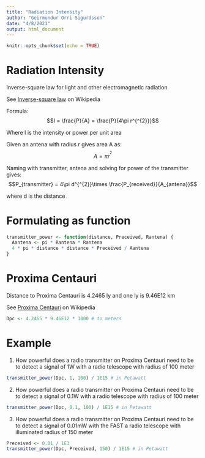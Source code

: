---
title: "Radiation Intensity"
author: "Geirmundur Orri Sigurdsson"
date: "4/8/2021"
output: html_document
---

```{r setup, include=FALSE}
knitr::opts_chunk$set(echo = TRUE)
```

# Radiation Intensity

Inverse-square law for light and other electromagnetic radiation

See [Inverse-square law](https://en.wikipedia.org/wiki/Inverse-square_law) on Wikipedia

Formula: $$I = \frac{P}{A} = \frac{P}{4\pi r^{^{2}}}$$

Where I is the intensity or power per unit area

Given an antena with radius r gives area A as: $$A = \pi r^{^{2}}$$

Naming with transmitter, antena and solving for power of the transmitter gives: $$P_{transmitter} = 4\pi d^{^{2}}\times \frac{P_{received}}{A_{antena}}$$

where d is the distance

# Formulating as function

```{r function}
transmitter_power <- function(distance, Preceived, Rantena) {
  Aantena <- pi * Rantena * Rantena
  4 * pi * distance * distance * Preceived / Aantena
}
```

# Proxima Centauri

Distance to Proxima Centauri is 4.2465 ly and one ly is 9.46E12 km

See [Proxima Centauri](https://en.wikipedia.org/wiki/Proxima_Centauri) on Wikipedia

```{r distance to Proxima Centauri}
Dpc <- 4.2465 * 9.46E12 * 1000 # to meters
```

# Example

1. How powerful does a radio transmitter on Proxima Centauri need to be to detect a signal of 1W with a radio telescope with radius of 100 meter

```{r example 1}
transmitter_power(Dpc, 1, 100) / 1E15 # in Petawatt
```

2. How powerful does a radio transmitter on Proxima Centauri need to be to detect a signal of 0.1W with a radio telescope with radius of 100 meter

```{r example 2}
transmitter_power(Dpc, 0.1, 100) / 1E15 # in Petawatt
```

3. How powerful does a radio transmitter on Proxima Centauri need to be to detect a signal of 0.01mW with the FAST a radio telescope with illuminated radius of 150 meter

```{r example 3}
Preceived <- 0.01 / 1E3
transmitter_power(Dpc, Preceived, 150) / 1E15 # in Petawatt
```